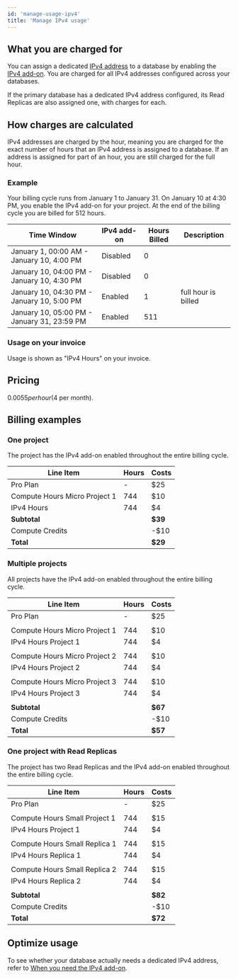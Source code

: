 ```yaml
---
id: 'manage-usage-ipv4'
title: 'Manage IPv4 usage'
---
```


## What you are charged for
You can assign a dedicated [IPv4 address](/docs/guides/platform/ipv4-address) to a database by enabling the [IPv4 add-on](https://supabase.com/dashboard/project/_/settings/addons?panel=ipv4). You are charged for all IPv4 addresses configured across your databases.

<Admonition type="note">
  If the primary database has a dedicated IPv4 address configured, its Read Replicas are also assigned one, with charges for each.
</Admonition>

## How charges are calculated
IPv4 addresses are charged by the hour, meaning you are charged for the exact number of hours that an IPv4 address is assigned to a database. If an address is assigned for part of an hour, you are still charged for the full hour.

### Example
Your billing cycle runs from January 1 to January 31. On January 10 at 4:30 PM, you enable the IPv4 add-on for your project. At the end of the billing cycle you are billed for 512 hours.

| Time Window                                 | IPv4 add-on | Hours Billed | Description         |
|---------------------------------------------|-------------|--------------|---------------------|
| January 1, 00:00 AM - January 10, 4:00 PM   | Disabled    | 0            |                     |
| January 10, 04:00 PM - January 10, 4:30 PM  | Disabled    | 0            |                     |
| January 10, 04:30 PM - January 10, 5:00 PM  | Enabled     | 1            | full hour is billed |
| January 10, 05:00 PM - January 31, 23:59 PM | Enabled     | 511          |                     |


### Usage on your invoice
Usage is shown as "IPv4 Hours" on your invoice.

## Pricing
$0.0055 per hour ($4 per month).

## Billing examples
### One project
The project has the IPv4 add-on enabled throughout the entire billing cycle.

| Line Item                     | Hours | Costs   |
|-------------------------------|-------|---------|
| Pro Plan                      | -     | $25     |
| Compute Hours Micro Project 1 | 744   | $10     |
| IPv4 Hours                    | 744   | $4      |
| **Subtotal**                  |       | **$39** |
| Compute Credits               |       | -$10    |
| **Total**                     |       | **$29** |

### Multiple projects
All projects have the IPv4 add-on enabled throughout the entire billing cycle.

| Line Item                     | Hours | Costs   |
|-------------------------------|-------|---------|
| Pro Plan                      | -     | $25     |
|                               |       |         |
| Compute Hours Micro Project 1 | 744   | $10     |
| IPv4 Hours Project 1          | 744   | $4      |
|                               |       |         |
| Compute Hours Micro Project 2 | 744   | $10     |
| IPv4 Hours Project 2          | 744   | $4      |
|                               |       |         |
| Compute Hours Micro Project 3 | 744   | $10     |
| IPv4 Hours Project 3          | 744   | $4      |
|                               |       |         |
| **Subtotal**                  |       | **$67** |
| Compute Credits               |       | -$10    |
| **Total**                     |       | **$57** |

### One project with Read Replicas
The project has two Read Replicas and the IPv4 add-on enabled throughout the entire billing cycle.

| Line Item                     | Hours | Costs   |
|-------------------------------|-------|---------|
| Pro Plan                      | -     | $25     |
|                               |       |         |
| Compute Hours Small Project 1 | 744   | $15     |
| IPv4 Hours Project 1          | 744   | $4      |
|                               |       |         |
| Compute Hours Small Replica 1 | 744   | $15     |
| IPv4 Hours Replica 1          | 744   | $4      |
|                               |       |         |
| Compute Hours Small Replica 2 | 744   | $15     |
| IPv4 Hours Replica 2          | 744   | $4      |
|                               |       |         |
| **Subtotal**                  |       | **$82** |
| Compute Credits               |       | -$10    |
| **Total**                     |       | **$72** |

## Optimize usage
To see whether your database actually needs a dedicated IPv4 address, refer to [When you need the IPv4 add-on](/docs/guides/platform/ipv4-address#when-you-need-the-ipv4-add-on).